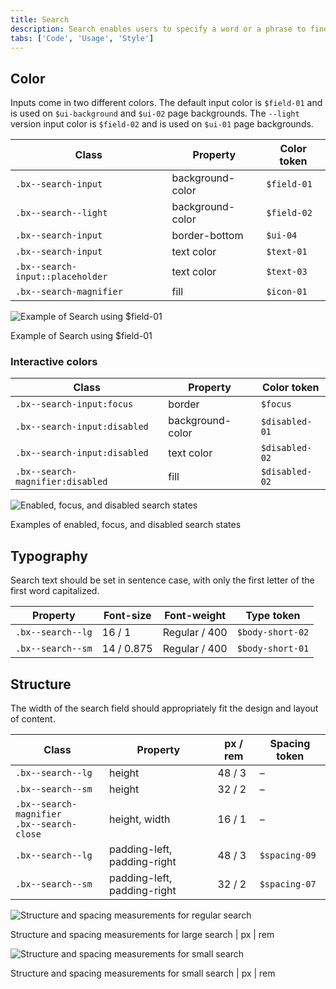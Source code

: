 ```yaml
---
title: Search
description: Search enables users to specify a word or a phrase to find relevant pieces of content without the use of navigation.
tabs: ['Code', 'Usage', 'Style']
---
```


## Color

Inputs come in two different colors. The default input color is `$field-01` and is used on `$ui-background` and `$ui-02` page backgrounds. The `--light` version input color is `$field-02` and is used on `$ui-01` page backgrounds.

| Class                            | Property         | Color token |
| -------------------------------- | ---------------- | ----------- |
| `.bx--search-input`              | background-color | `$field-01` |
| `.bx--search--light`             | background-color | `$field-02` |
| `.bx--search-input`              | border-bottom    | `$ui-04`    |
| `.bx--search-input`              | text color       | `$text-01`  |
| `.bx--search-input::placeholder` | text color       | `$text-03`  |
| `.bx--search-magnifier`          | fill             | `$icon-01`  |

<div className="image--fixed">

![Example of Search using $field-01](images/search-style-4.png)

</div>

<Caption>Example of Search using $field-01</Caption>

### Interactive colors

| Class                            | Property         | Color token    |
| -------------------------------- | ---------------- | -------------- |
| `.bx--search-input:focus`        | border           | `$focus`       |
| `.bx--search-input:disabled`     | background-color | `$disabled-01` |
| `.bx--search-input:disabled`     | text color       | `$disabled-02` |
| `.bx--search-magnifier:disabled` | fill             | `$disabled-02` |

<div className="image--fixed">

![Enabled, focus, and disabled search states](images/search-style-1.png)

</div>

<Caption>Examples of enabled, focus, and disabled search states</Caption>

## Typography

Search text should be set in sentence case, with only the first letter of the first word capitalized.

| Property          | Font-size  | Font-weight   | Type token       |
| ----------------- | ---------- | ------------- | ---------------- |
| `.bx--search--lg` | 16 / 1     | Regular / 400 | `$body-short-02` |
| `.bx--search--sm` | 14 / 0.875 | Regular / 400 | `$body-short-01` |

## Structure

The width of the search field should appropriately fit the design and layout of content.

| Class                                             | Property                    | px / rem | Spacing token |
| ------------------------------------------------- | --------------------------- | -------- | ------------- |
| `.bx--search--lg`                                 | height                      | 48 / 3   | –             |
| `.bx--search--sm`                                 | height                      | 32 / 2   | –             |
| `.bx--search-magnifier` <br/> `.bx--search-close` | height, width               | 16 / 1   | –             |
| `.bx--search--lg`                                 | padding-left, padding-right | 48 / 3   | `$spacing-09` |
| `.bx--search--sm`                                 | padding-left, padding-right | 32 / 2   | `$spacing-07` |

<div className="image--fixed">

![Structure and spacing measurements for regular search](images/search-style-2.png)

</div>

<Caption>
  Structure and spacing measurements for large search | px | rem
</Caption>

<div className="image--fixed">

![Structure and spacing measurements for small search](images/search-style-3.png)

</div>

<Caption>
  Structure and spacing measurements for small search | px | rem
</Caption>
